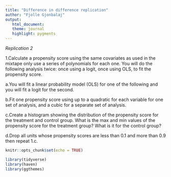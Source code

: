 ```yaml
---
title: "Difference in difference replication"
author: "Fjolle Gjonbalaj"
output:
   html_document:
   theme: journal
   highlight: pygments
---
```


_Replication 2_

1.Calculate a propensity score using the same covariates as used in the mixtape only use a series of polynomials for each one.  You will do the            following analysis twice: once using a logit, once using OLS, to fit the propensity score.
  
a.You will fit a linear probability model (OLS) for one of the following and you will fit a logit for the second.  
           
b.Fit one propensity score using up to a quadratic for each variable for one set of analysis, and a cubic for a separate set of analysis. 
           
c.Create a histogram showing the distribution of the propensity score for the treatment and control group. What is the max and min values of the propensity score for the treatment group? What is it for the control group?
           
d.Drop all units whose propensity scores are less than 0.1 and more than 0.9 then repeat 1.c.


```r
knitr::opts_chunk$set(echo = TRUE)
```

```r
library(tidyverse)
library(haven)
library(ggthemes)
```


